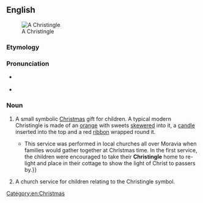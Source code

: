 ==English==
{{wikipedia}}
[[File:Christingle.jpg|thumb|A Christingle]]

===Etymology===
{{rfe|lang=en}}

===Pronunciation===
* {{a|RP}} {{IPA|/ˈkɹɪstɪŋɡəl|lang=en}}
* {{hyphenation|Christ|in|gle|lang=en}}

===Noun===
{{en-noun}}

# {{label|en|Christianity}} A small symbolic [[Christmas]] gift for children. A typical modern Christingle is made of an [[orange]] with sweets [[skewered]] into it, a [[candle]] inserted into the top and a red [[ribbon]] wrapped round it.
#* {{quote-web|author=Rachel Stevenson|title=268 Years of Christingle|url=http://www.childrenssociety.org.uk/news-and-blogs/our-blog/267-years-of-christingle|archiveurl=https://web.archive.org/web/20150905154743/http://www.childrenssociety.org.uk/news-and-blogs/our-blog/267-years-of-christingle|archivedate=5 September 2015|work={{w|The Children's Society}}|date=25 November 2015|passage=The '''Christingle''' service has its origins in the Moravian Church and dates back to 20th December 1747 in Mairenborn, Germany. The language used to describe a '''Christingle''' has changed over time but fundamentally a '''Christingle''' is a candle set into an orange, respectively representing the world and Jesus. A red ribbon is tied around the orange, representing the blood of Christ. Fruit and sweets on four cocktail sticks are also set in the orange, representing the four seasons and God's love in providing the fruits of the earth. {{...}} This service was performed in local churches all over Moravia when families would gather together at Christmas time. In the first service, the children were encouraged to take their '''Christingle''' home to re-light and place in their cottage to show the light of Christ to passers by.}}
# {{label|en|Christianity}} A church service for children relating to the Christingle symbol.

[[Category:en:Christmas]]